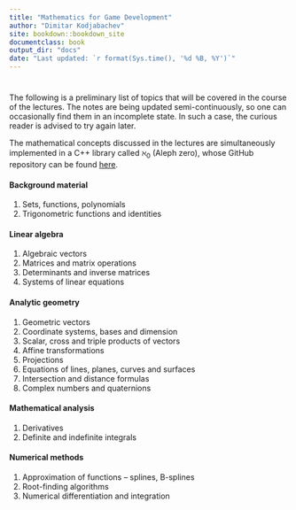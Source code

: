 ```yaml
---
title: "Mathematics for Game Development"
author: "Dimitar Kodjabachev"
site: bookdown::bookdown_site
documentclass: book
output_dir: "docs"
date: "Last updated: `r format(Sys.time(), '%d %B, %Y')`"
---
```


# {-}

The following is a preliminary list of topics that will be covered in the course of the lectures. The notes are being updated semi-continuously, so one can occasionally find them in an incomplete state. In such a case, the curious reader is advised to try again later.

The mathematical concepts discussed in the lectures are simultaneously implemented in a C++ library called $\aleph_0$ (Aleph zero), whose GitHub repository can be found [here](https://github.com/dkodjabachev/aleph0).

#### Background material {-}
1. Sets, functions, polynomials
2. Trigonometric functions and identities

#### Linear algebra {-}
1. Algebraic vectors
2. Matrices and matrix operations
3. Determinants and inverse matrices
4. Systems of linear equations

#### Analytic geometry {-}
1. Geometric vectors
2. Coordinate systems, bases and dimension
3. Scalar, cross and triple products of vectors
4. Affine transformations
5. Projections
6. Equations of lines, planes, curves and surfaces
7. Intersection and distance formulas
8. Complex numbers and quaternions

#### Mathematical analysis {-}
1. Derivatives
2. Definite and indefinite integrals

#### Numerical methods {-}
1. Approximation of functions -- splines, B-splines
2. Root-finding algorithms
2. Numerical differentiation and integration
